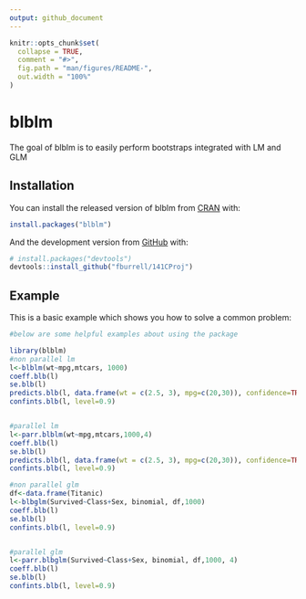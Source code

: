 ```yaml
---
output: github_document
---
```


<!-- README.md is generated from README.Rmd. Please edit that file -->

```r
knitr::opts_chunk$set(
  collapse = TRUE,
  comment = "#>",
  fig.path = "man/figures/README-",
  out.width = "100%"
)
```

# blblm

<!-- badges: start -->
<!-- badges: end -->

The goal of blblm is to easily perform bootstraps integrated with LM and GLM

## Installation

You can install the released version of blblm from [CRAN](https://CRAN.R-project.org) with:

``` r
install.packages("blblm")
```

And the development version from [GitHub](https://github.com/) with:

``` r
# install.packages("devtools")
devtools::install_github("fburrell/141CProj")
```
## Example

This is a basic example which shows you how to solve a common problem:

```r
#below are some helpful examples about using the package 

library(blblm)
#non parallel lm 
l<-blblm(wt~mpg,mtcars, 1000)
coeff.blb(l)
se.blb(l)
predicts.blb(l, data.frame(wt = c(2.5, 3), mpg=c(20,30)), confidence=TRUE)
confints.blb(l, level=0.9)


#parallel lm
l<-parr.blblm(wt~mpg,mtcars,1000,4)
coeff.blb(l)
se.blb(l)
predicts.blb(l, data.frame(wt = c(2.5, 3), mpg=c(20,30)), confidence=TRUE)
confints.blb(l, level=0.9)

#non parallel glm
df<-data.frame(Titanic)
l<-blbglm(Survived~Class+Sex, binomial, df,1000)
coeff.blb(l)
se.blb(l)
confints.blb(l, level=0.9)


#parallel glm
l<-parr.blbglm(Survived~Class+Sex, binomial, df,1000, 4)
coeff.blb(l)
se.blb(l)
confints.blb(l, level=0.9)

```
